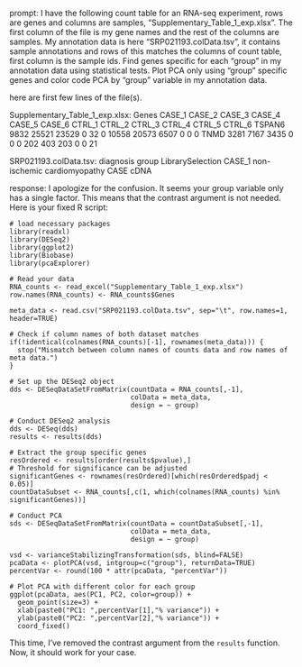 prompt:
I have the following count table for an RNA-seq experiment, rows are genes and columns are samples, "Supplementary_Table_1_exp.xlsx". The first column of the file is my gene names and the rest of the columns are samples. My annotation data is here  "SRP021193.colData.tsv", it contains sample annotations and rows of this matches the columns of count table, first column is the sample ids. Find genes specific for each "group" in my annotation data  using statistical tests. Plot PCA only using "group" specific genes and color code PCA by "group" variable in my annotation data.

here are first few lines of the file(s).

Supplementary_Table_1_exp.xlsx:
Genes	CASE_1	CASE_2	CASE_3	CASE_4	CASE_5	CASE_6	CTRL_1	CTRL_2	CTRL_3	CTRL_4	CTRL_5	CTRL_6
TSPAN6	9832	25521	23529	0	32	0	10558	20573	6507	0	0	 0
TNMD	3281	 7167	 3435	0	 0	0	  202	  403	 203	0	0	21


SRP021193.colData.tsv:
	diagnosis	group	LibrarySelection
CASE_1	non-ischemic cardiomyopathy	CASE	cDNA


response:
I apologize for the confusion. It seems your group variable only has a single factor. This means that the contrast argument is not needed. Here is your fixed R script:

```
# load necessary packages
library(readxl)
library(DESeq2)
library(ggplot2)
library(Biobase)
library(pcaExplorer)

# Read your data
RNA_counts <- read_excel("Supplementary_Table_1_exp.xlsx")
row.names(RNA_counts) <- RNA_counts$Genes

meta_data <- read.csv("SRP021193.colData.tsv", sep="\t", row.names=1, header=TRUE)

# Check if column names of both dataset matches 
if(!identical(colnames(RNA_counts)[-1], rownames(meta_data))) {
  stop("Mismatch between column names of counts data and row names of meta data.")
}

# Set up the DESeq2 object
dds <- DESeqDataSetFromMatrix(countData = RNA_counts[,-1], 
                              colData = meta_data, 
                              design = ~ group)

# Conduct DESeq2 analysis
dds <- DESeq(dds)
results <- results(dds)

# Extract the group specific genes
resOrdered <- results[order(results$pvalue),]
# Threshold for significance can be adjusted
significantGenes <- rownames(resOrdered)[which(resOrdered$padj < 0.05)]
countDataSubset <- RNA_counts[,c(1, which(colnames(RNA_counts) %in% significantGenes))]

# Conduct PCA
sds <- DESeqDataSetFromMatrix(countData = countDataSubset[,-1], 
                              colData = meta_data, 
                              design = ~ group)

vsd <- varianceStabilizingTransformation(sds, blind=FALSE)
pcaData <- plotPCA(vsd, intgroup=c("group"), returnData=TRUE)
percentVar <- round(100 * attr(pcaData, "percentVar"))

# Plot PCA with different color for each group
ggplot(pcaData, aes(PC1, PC2, color=group)) +
  geom_point(size=3) +
  xlab(paste0("PC1: ",percentVar[1],"% variance")) +
  ylab(paste0("PC2: ",percentVar[2],"% variance")) +
  coord_fixed()
```

This time, I've removed the contrast argument from the `results` function. Now, it should work for your case.
